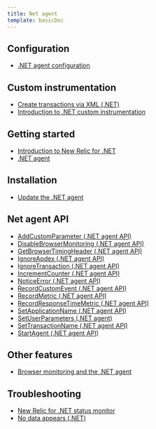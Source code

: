 ```yaml
---
title: Net agent
template: basicDoc
---
```


## Configuration

* [.NET agent configuration](/docs/agents/net-agent/configuration/net-agent-configuration)

## Custom instrumentation

* [Create transactions via XML (.NET)](/docs/agents/net-agent/custom-instrumentation/create-transactions-xml-net)
* [Introduction to .NET custom instrumentation](/docs/agents/net-agent/custom-instrumentation/introduction-net-custom-instrumentation)

## Getting started

* [Introduction to New Relic for .NET](/docs/agents/net-agent/getting-started/introduction-new-relic-net)
* [.NET agent](/docs/agents/net-agent)

## Installation

* [Update the .NET agent](/docs/agents/net-agent/installation/update-net-agent)

## Net agent API

* [AddCustomParameter (.NET agent API)](/docs/agents/net-agent/net-agent-api/addcustomparameter-net-agent-api)
* [DisableBrowserMonitoring (.NET agent API)](/docs/agents/net-agent/net-agent-api/disablebrowsermonitoring-net-agent-api)
* [GetBrowserTimingHeader (.NET agent API)](/docs/agents/net-agent/net-agent-api/getbrowsertimingheader-net-agent-api)
* [IgnoreApdex (.NET agent API)](/docs/agents/net-agent/net-agent-api/ignore-apdex)
* [IgnoreTransaction (.NET agent API)](/docs/agents/net-agent/net-agent-api/ignore-transaction)
* [IncrementCounter (.NET agent API)](/docs/agents/net-agent/net-agent-api/incrementcounter-net-agent-api)
* [NoticeError (.NET agent API)](/docs/agents/net-agent/net-agent-api/noticeerror-net-agent-api)
* [RecordCustomEvent (.NET agent API)](/docs/agents/net-agent/net-agent-api/recordcustomevent-net-agent-api)
* [RecordMetric (.NET agent API)](/docs/agents/net-agent/net-agent-api/recordmetric-net-agent-api)
* [RecordResponseTimeMetric (.NET agent API)](/docs/agents/net-agent/net-agent-api/recordresponsetimemetric-net-agent-api)
* [SetApplicationName (.NET agent API)](/docs/agents/net-agent/net-agent-api/set-application-name)
* [SetUserParameters (.NET agent)](/docs/agents/net-agent/net-agent-api/set-user-parameters)
* [SetTransactionName (.NET agent API)](/docs/agents/net-agent/net-agent-api/settransactionname-net-agent-api)
* [StartAgent (.NET agent API)](/docs/agents/net-agent/net-agent-api/start-agent)

## Other features

* [Browser monitoring and the .NET agent](/docs/agents/net-agent/other-features/browser-monitoring-net-agent)

## Troubleshooting

* [New Relic for .NET status monitor](/docs/agents/net-agent/troubleshooting/new-relic-net-status-monitor)
* [No data appears (.NET)](/docs/agents/net-agent/troubleshooting/no-data-appears-net)
